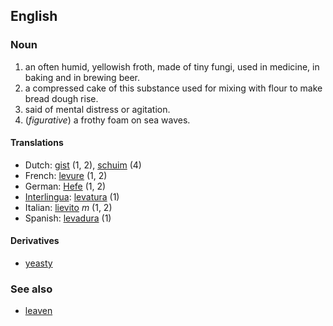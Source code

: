==English==
===Noun===

# an often humid, yellowish froth, made of tiny fungi, used in medicine, in baking and in brewing beer.
# a compressed cake of this substance used for mixing with flour to make  bread dough rise.
# said of mental distress or agitation. <!--this sounds like an adjective-->
# (''figurative'') a frothy foam on sea waves.

==== Translations ====
*Dutch: [[gist]] (1, 2), [[schuim]] (4)
*French: [[levure]] (1, 2)
*German: [[Hefe]] (1, 2)
*[[Interlingua]]: [[levatura]] (1)
*Italian: [[lievito]] ''m'' (1, 2)
*Spanish: [[levadura]] (1)

====Derivatives====
*[[yeasty]]

=== See also ===
*[[leaven]]